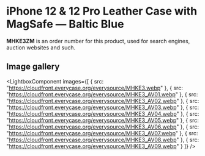 
# iPhone 12 & 12 Pro Leather Case with MagSafe — Baltic Blue

<Callout type='info' emoji='👉🏻'>**MHKE3ZM** is an order number for this product, used for search engines, auction websites and such.</Callout>

## Image gallery

<LightboxComponent
    images={[
      {
        src: "https://cloudfront.everycase.org/everysource/MHKE3.webp"
      },
      {
        src: "https://cloudfront.everycase.org/everysource/MHKE3_AV01.webp"
      },
      {
        src: "https://cloudfront.everycase.org/everysource/MHKE3_AV02.webp"
      },
      {
        src: "https://cloudfront.everycase.org/everysource/MHKE3_AV03.webp"
      },
      {
        src: "https://cloudfront.everycase.org/everysource/MHKE3_AV04.webp"
      },
      {
        src: "https://cloudfront.everycase.org/everysource/MHKE3_AV05.webp"
      },
      {
        src: "https://cloudfront.everycase.org/everysource/MHKE3_AV06.webp"
      },
      {
        src: "https://cloudfront.everycase.org/everysource/MHKE3_AV07.webp"
      },
      {
        src: "https://cloudfront.everycase.org/everysource/MHKE3_AV08.webp"
      },
      {
        src: "https://cloudfront.everycase.org/everysource/MHKE3_AV09.webp"
      }
    ]}
  />
